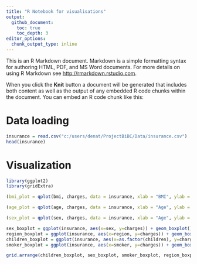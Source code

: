 ```yaml
---
title: "R Notebook for visualisations"
output: 
  github_document:
    toc: true
    toc_depth: 3
editor_options: 
  chunk_output_type: inline
---
```



This is an R Markdown document. Markdown is a simple formatting syntax for authoring HTML, PDF, and MS Word documents. For more details on using R Markdown see <http://rmarkdown.rstudio.com>.

When you click the **Knit** button a document will be generated that includes both content as well as the output of any embedded R code chunks within the document. You can embed an R code chunk like this:

# Data loading

```r
insurance = read.csv("c:/users/denat/ProjectBiBC/Data/insurance.csv")
head(insurance)
```

# Visualization
```r

library(ggplot2)
library(gridExtra)

(bmi_plot = qplot(bmi, charges, data = insurance, xlab = "BMI", ylab = "Charges") + geom_vline(xintercept = 18.5, color = "red") + geom_vline(xintercept = 24.9, color = "red"))
```


```r
(age_plot = qplot(age, charges, data = insurance, xlab = "Age", ylab = "Charges", col = sex))
```
```r
(sex_plot = qplot(sex, charges, data = insurance, xlab = "Age", ylab = "Charges"))
```



```r
sex_boxplot = ggplot(insurance, aes(x=sex, y=charges)) + geom_boxplot()
region_boxplot = ggplot(insurance, aes(x=region, y=charges)) + geom_boxplot() + theme(axis.text.x = element_text(angle = 90, hjust = 1))
children_boxplot = ggplot(insurance, aes(x=as.factor(children), y=charges)) + geom_boxplot() + labs(x="# of children")
smoker_boxplot = ggplot(insurance, aes(x=smoker, y=charges)) + geom_boxplot()

grid.arrange(children_boxplot, sex_boxplot, smoker_boxplot, region_boxplot, ncol=2 )
```


